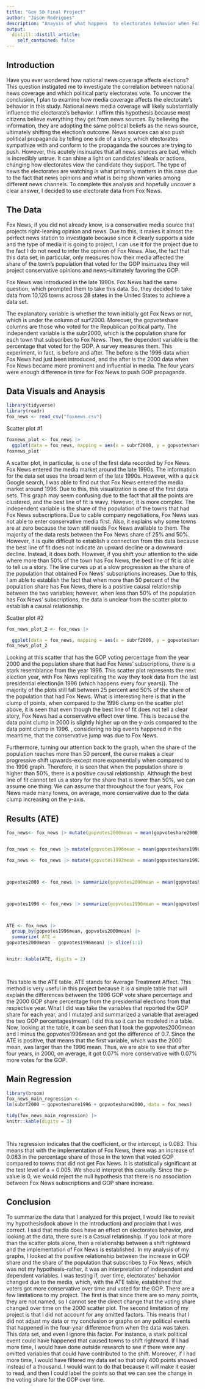 ```yaml
---
title: "Gov 50 Final Project"
author: "Jason Rodrigues"
description: "Anaysis of what happens  to electorates behavior when Fox News is Introduced"
output:
  distill::distill_article:
    self_contained: false
---
```




## Introduction

  Have you ever wondered how national news coverage affects elections? This question instigated me to investigate the correlation between national news coverage and which political party electorates vote. To uncover the conclusion, I plan to examine how media coverage affects the electorate's behavior in this study. National news media coverage will likely substantially influence the electorate's behavior. I affirm this hypothesis because most citizens believe everything they get from news sources. By believing the information, they are adopting the same political beliefs as the news source, ultimately shifting the election's outcome. News sources can also push political propaganda by telling one side of a story, which electorates sympathize with and conform to the propaganda the sources are trying to push. However, this acutely insinuates that all news sources are bad, which is incredibly untrue. It can shine a light on candidates' ideals or actions, changing how electorates view the candidate they support. The type of news the electorates are watching is what primarily matters in this case due to the fact that news opinions and what is being shown varies among different news channels. To complete this analysis and hopefully uncover a clear answer, I decided to use electorate data from Fox News.
  
## The Data

   Fox News, if you did not already know, is a conservative media source that projects right-leaning opinion and news. Due to this, it makes it almost the perfect news station to investigate because since it clearly supports a side and the type of media it is going to project, I can use it for the project due to the fact I do not need to infer the opinion of Fox News. Also, the fact that this data set, in particular, only measures how their media affected the share of the town's population that voted for the GOP insinuates they will project conservative opinions and news--ultimately favoring the GOP. 

   Fox News was introduced in the late 1990s. Fox News had the same question, which prompted them to take this data. So, they decided to take data from  10,126 towns across 28 states in the United States to achieve a data set. 

   The explanatory variable is whether the town initially got Fox News or not, which is under the column of surf2000. Moreover, the gopvoteshare columns are those who voted for the Republican political party. The independent variable is the subr2000, which is the population share for each town that subscribes to Fox News. Then, the dependent variable is the percentage that voted for the GOP. A survey measures them. This experiment, in fact, is before and after. The before is the 1996 data when Fox News had just been introduced, and the after is the 2000 data when Fox News became more prominent and influential in media. The four years were enough difference in time for Fox News to push GOP propaganda. 


## Data Visuals and Anaysis  


```r

library(tidyverse)
library(readr)
fox_news <- read_csv("foxnews.csv")

```

Scatter plot #1

```r
foxnews_plot <- fox_news |>
  ggplot(data = fox_news, mapping = aes(x = subrf2000, y = gopvoteshare1996,)) + geom_point(position = "dodge") + labs(x = "Share of those who had Fox News subscriptions", y = "Percent of those that voted the GOP party in 1996", title = "Correlation between Fox News subscription share and GOP voing share", subtitle = "Each point on the scatter plot repersents a town that Fox News collected data from in the 1996s") + geom_smooth() 
foxnews_plot

```

A scatter plot, in particular, is one of the first data recorded by Fox News. Fox News entered the media market around the late 1990s. The information for the data set uses the broad term of the late 1990s. However, with a quick Google search, I was able to find out that Fox News entered the media market around 1996. Due to this, this visualization is one of the first data sets. This graph may seem confusing due to the fact that all the points are clustered, and the best line of fit is wavy. However, it is more complex. The independent variable is the share of the population of the towns that had Fox News subscriptions. Due to cable company negotiations, Fox News was not able to enter conservative media first. Also, it explains why some towns are at zero because the town still needs Fox News available to them. The majority of the data rests between the Fox News share of 25% and 50%. However, it is quite difficult to establish a connection from this data because the best line of fit does not indicate an upward decline or a downward decline. Instead, it does both. However, if you shift your attention to the side where more than 50% of the town has Fox News, the best line of fit is able to tell us a story. The line curves up at a slow progression as the share of the population that obtained Fox News' subscriptions increases. Due to this, I am able to establish the fact that when more than 50 percent of the population share has Fox News, there is a positive causal relationship between the two variables; however, when less than 50% of the population has Fox News' subscriptions, the data is unclear from the scatter plot to establish a causal relationship.





Scatter plot #2

```r
fox_news_plot_2 <- fox_news |>

  ggplot(data = fox_news, mapping = aes(x = subrf2000, y = gopvoteshare2000,)) + geom_point(position = "dodge") + labs(x = "Share of those who had Fox News subscriptions", y = "Percent of those that voted the GOP party in 2000", title = "Correlation between Fox News subscription share and GOP voing share", subtitle = "Each point on the scatter plot repersents a town that Fox News collected data from in the 2000") + geom_smooth() 
fox_news_plot_2
```
Looking at this scatter that has the GOP voting percentage from the year 2000 and the population share that had Fox News' subscriptions, there is a stark resemblance from the year 1996. This scatter plot represents the next election year, with Fox News replicating the way they took data from the last presidential election(in 1996 (which happens every four years)). The majority of the plots still fall between 25 percent and 50% of the share of the population that had Fox News. What is interesting here is that in the clump of points, when compared to the 1996 clump on the scatter plot above, it is seen that even though the best line of fit does not tell a clear story, Fox News had a conservative effect over time. This is because the data point clump in 2000 is slightly higher up on the y-axis compared to the data point clump in 1996. , considering no big events happened in the meantime, that the conservative jump was due to Fox News.

Furthermore, turning our attention back to the graph, when the share of the population reaches more than 50 percent, the curve makes a clear progressive shift upwards--except more exponentially when compared to the 1996 graph. Therefore, it is seen that when the population share is higher than 50%, there is a positive causal relationship. Although the best line of fit cannot tell us a story for the share that is lower than 50%, we can assume one thing. We can assume that throughout the four years, Fox News made many towns, on average, more conservative due to the data clump increasing on the y-axis. 

## Results (ATE)
```r
fox_news<- fox_news |> mutate(gopvotes2000mean = mean(gopvoteshare2000))


fox_news <- fox_news |> mutate(gopvotes1996mean = mean(gopvoteshare1996))

fox_news <- fox_news |> mutate(gopvotes1992mean = mean(gopvoteshare1992))



gopvotes2000 <- fox_news |> summarize(gopvotes2000mean = mean(gopvoteshare2000, gopvotes1996mean = mean(gopvoteshare1996)))



gopvotes1996 <- fox_news |> summarize(gopvotes1996mean = mean(gopvoteshare1996))



ATE <- fox_news |>
  group_by(gopvotes1996mean, gopvotes2000mean) |>
  summarize( ATE = 
gopvotes2000mean - gopvotes1996mean) |> slice(1:1)


knitr::kable(ATE, digits = 2)

 
```
This table is the ATE table. ATE stands for Average Treatment Affect. This method is very useful in this project because it is a simple table that will explain the differences between the 1996 GOP vote share percentage and the 2000 GOP share percentage from the presidential elections from that respective year. What I did was take the variables that reported the GOP share for each year, and I mutated and summarized a variable that averaged the two GOP percentages(mean). I did this so it can be modeled in a table. Now, looking at the table, it can be seen that I took the gopvotes2000mean and I minus the gopvotes1996mean and got the difference of 0.7. Since the ATE is positive, that means that the first variable, which was the 2000 mean, was larger than the 1996 mean. Thus, we are able to see that after four years, in 2000, on average, it got 0.07% more conservative with 0.07% more votes for the GOP.

## Main Regression 


```r
library(broom)
fox_news_main_regression <- 
lm(subrf2000 ~ gopvoteshare1996 + gopvoteshare2000, data = fox_news)

tidy(fox_news_main_regression) |>
knitr::kable(digits = 3)




```

This regression indicates that the coefficient, or the intercept, is  0.083. This means that with the implementation of Fox News, there was an increase of 0.083 in the percentage share of those in the town that voted GOP compared to towns that did not get Fox News. It is statistically significant at the test level of a = 0.005. We should interpret this casually. Since the p-value is 0, we would reject the null hypothesis that there is no association between Fox News subscriptions and GOP share increase.


## Conclusion

To summarize the data that I analyzed for this project, I would like to revisit my hypothesis(look above in the introduction) and proclaim that I was correct. I said that media does have an effect on electorates behavior, and looking at the data, there sure is a Casual relationship. If you look at more than the scatter plots alone, then a relationship between a shift rightward and the implementation of Fox News is established. In my analysis of my graphs, I looked at the positive relationship between the increase in GOP share and the share of the population that subscribes to Fox News, which was not my hypothesis--rather, it was an interpretation of independent and dependent variables. I was testing if, over time, electorates' behavior changed due to the media, which, with the ATE table, established that voters got more conservative over time and voted for the GOP. There are a few limitations to my project. The first is that since there are so many points, they are not named, so I cannot see the direct change that the voting share changed over time on the 2000 scatter plot. The second limitation of my project is that I did not account for any omitted factors. This means that I did not adjust my data or my conclusion or graphs on any political events that happened in the four-year difference from when the data was taken. This data set, and even I ignore this factor. For instance, a stark political event could have happened that caused towns to shift rightward. If I had more time, I would have done outside research to see if there were any omitted variables that could have contributed to the shift. Moreover, if I had more time, I would have filtered my data set so that only 400 points showed instead of a thousand. I would want to do that because it will make it easier to read, and then I could label the points so that we can see the change in the voting share for the GOP over time. 




